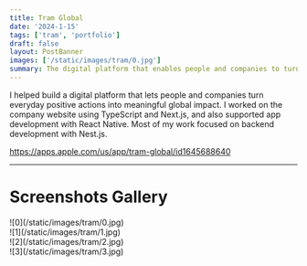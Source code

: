 ```yaml
---
title: Tram Global
date: '2024-1-15'
tags: ['tram', 'portfolio']
draft: false
layout: PostBanner
images: ['/static/images/tram/0.jpg']
summary: The digital platform that enables people and companies to turn everyday positive actions into valuable and scalable global change.
---
```


I helped build a digital platform that lets people and companies turn everyday positive actions into meaningful global impact. I worked on the company website using TypeScript and Next.js, and also supported app development with React Native. Most of my work focused on backend development with Nest.js.

https://apps.apple.com/us/app/tram-global/id1645688640

---

# Screenshots Gallery

<div className="-mx-2 flex flex-wrap overflow-hidden xl:-mx-2">
  <div className="my-1 w-full overflow-hidden px-2 xl:my-1 xl:w-1/2 xl:px-2">
    ![0](/static/images/tram/0.jpg)
  </div>
  <div className="my-1 w-full overflow-hidden px-2 xl:my-1 xl:w-1/2 xl:px-2">
    ![1](/static/images/tram/1.jpg)
  </div>
  <div className="my-1 w-full overflow-hidden px-2 xl:my-1 xl:w-1/2 xl:px-2">
    ![2](/static/images/tram/2.jpg)
  </div>
  <div className="my-1 w-full overflow-hidden px-2 xl:my-1 xl:w-1/2 xl:px-2">
    ![3](/static/images/tram/3.jpg)
  </div>
</div>
